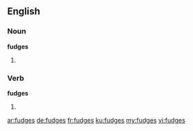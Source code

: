 ==English==

===Noun===
'''fudges'''
# {{plural of|fudge}}

===Verb===
'''fudges'''
# {{third-person singular of|fudge}}

[[ar:fudges]]
[[de:fudges]]
[[fr:fudges]]
[[ku:fudges]]
[[my:fudges]]
[[vi:fudges]]